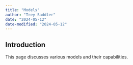 ```yaml
---
title: "Models"
author: "Trey Saddler"
date: "2024-05-12"
date-modified: "2024-05-12"
---
```


## Introduction

This page discusses various models and their capabilities.